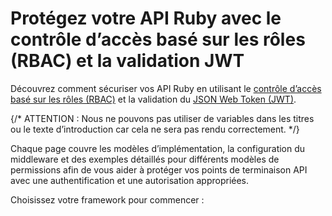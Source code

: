
# Protégez votre API Ruby avec le contrôle d’accès basé sur les rôles (RBAC) et la validation JWT

Découvrez comment sécuriser vos API Ruby en utilisant le [contrôle d’accès basé sur les rôles (RBAC)](/authorization/role-based-access-control) et la validation du [JSON Web Token (JWT)](https://auth.wiki/jwt).

{/* ATTENTION : Nous ne pouvons pas utiliser de variables dans les titres ou le texte d’introduction car cela ne sera pas rendu correctement. */}

Chaque page couvre les modèles d’implémentation, la configuration du middleware et des exemples détaillés pour différents modèles de permissions afin de vous aider à protéger vos points de terminaison API avec une authentification et une autorisation appropriées.

Choisissez votre framework pour commencer :

<MiniGallery />
